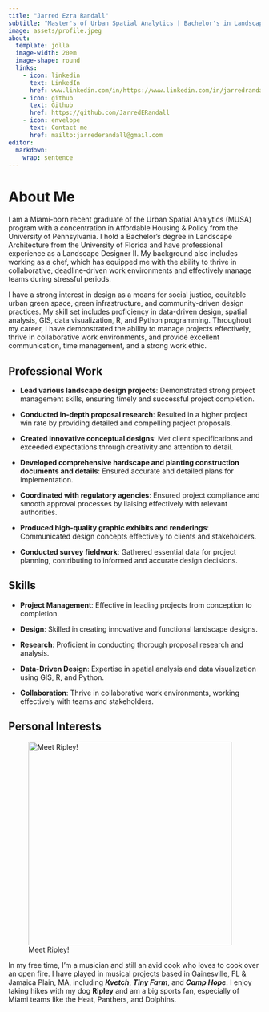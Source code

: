 ```yaml
---
title: "Jarred Ezra Randall"
subtitle: "Master's of Urban Spatial Analytics | Bachelor's in Landscape Architecture | Landscape Designer II"
image: assets/profile.jpeg
about:
  template: jolla
  image-width: 20em
  image-shape: round
  links:
    - icon: linkedin
      text: LinkedIn
      href: www.linkedin.com/in/https://www.linkedin.com/in/jarredrandall
    - icon: github
      text: Github
      href: https://github.com/JarredERandall
    - icon: envelope
      text: Contact me
      href: mailto:jarrederandall@gmail.com
editor: 
  markdown: 
    wrap: sentence
---
```


# About Me

I am a Miami-born recent graduate of the Urban Spatial Analytics (MUSA) program with a concentration in Affordable Housing & Policy from the University of Pennsylvania.
I hold a Bachelor's degree in Landscape Architecture from the University of Florida and have professional experience as a Landscape Designer II. My background also includes working as a chef, which has equipped me with the ability to thrive in collaborative, deadline-driven work environments and effectively manage teams during stressful periods.

I have a strong interest in design as a means for social justice, equitable urban green space, green infrastructure, and community-driven design practices.
My skill set includes proficiency in data-driven design, spatial analysis, GIS, data visualization, R, and Python programming.
Throughout my career, I have demonstrated the ability to manage projects effectively, thrive in collaborative work environments, and provide excellent communication, time management, and a strong work ethic.

## Professional Work

-   **Lead various landscape design projects**: Demonstrated strong project management skills, ensuring timely and successful project completion.

-   **Conducted in-depth proposal research**: Resulted in a higher project win rate by providing detailed and compelling project proposals.

-   **Created innovative conceptual designs**: Met client specifications and exceeded expectations through creativity and attention to detail.

-   **Developed comprehensive hardscape and planting construction documents and details**: Ensured accurate and detailed plans for implementation.

-   **Coordinated with regulatory agencies**: Ensured project compliance and smooth approval processes by liaising effectively with relevant authorities.

-   **Produced high-quality graphic exhibits and renderings**: Communicated design concepts effectively to clients and stakeholders.

-   **Conducted survey fieldwork**: Gathered essential data for project planning, contributing to informed and accurate design decisions.

## Skills

-   **Project Management**: Effective in leading projects from conception to completion.

-   **Design**: Skilled in creating innovative and functional landscape designs.

-   **Research**: Proficient in conducting thorough proposal research and analysis.

-   **Data-Driven Design**: Expertise in spatial analysis and data visualization using GIS, R, and Python.

-   **Collaboration**: Thrive in collaborative work environments, working effectively with teams and stakeholders.

## Personal Interests

![Meet Ripley!](assets/ripley.png){width="406"}

In my free time, I'm a musician and still an avid cook who loves to cook over an open fire.
I have played in musical projects based in Gainesville, FL & Jamaica Plain, MA, including ***Kvetch***, ***Tiny Farm***, and ***Camp Hope***.
I enjoy taking hikes with my dog **Ripley** and am a big sports fan, especially of Miami teams like the Heat, Panthers, and Dolphins.
